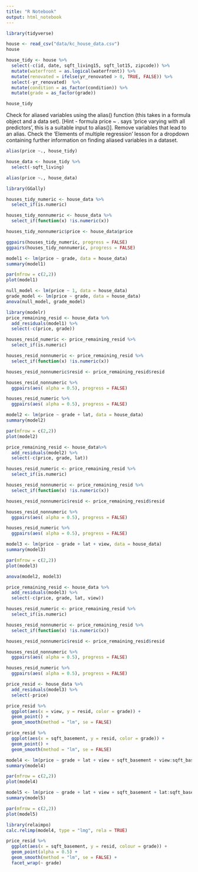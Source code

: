 ```yaml
---
title: "R Notebook"
output: html_notebook
---
```


```r
library(tidyverse)
```
```r
house <- read_csv("data/kc_house_data.csv")
house
```
```r
house_tidy <- house %>% 
  select(-c(id, date, sqft_living15, sqft_lot15, zipcode)) %>% 
  mutate(waterfront = as.logical(waterfront)) %>% 
  mutate(renovated = ifelse(yr_renovated > 0, TRUE, FALSE)) %>% 
  select(-yr_renovated)  %>%
  mutate(condition = as_factor(condition)) %>%
  mutate(grade = as_factor(grade))

house_tidy
```
Check for aliased variables using the alias() function (this takes in a formula object and a data set). [Hint - formula price ~ . says ‘price varying with all predictors’, this is a suitable input to alias()]. Remove variables that lead to an alias. Check the ‘Elements of multiple regression’ lesson for a dropdown containing further information on finding aliased variables in a dataset.
```r
alias(price ~., house_tidy)

house_data <- house_tidy %>% 
  select(-sqft_living)
```
```r
alias(price ~., house_data)
```
```r
library(GGally)
```
```r
houses_tidy_numeric <- house_data %>%
  select_if(is.numeric)

houses_tidy_nonnumeric <- house_data %>%
  select_if(function(x) !is.numeric(x))

houses_tidy_nonnumeric$price <- house_data$price

ggpairs(houses_tidy_numeric, progress = FALSE)
ggpairs(houses_tidy_nonnumeric, progress = FALSE)
```
```r
model1 <- lm(price ~ grade, data = house_data)
summary(model1)

par(mfrow = c(2,2))
plot(model1)
```
```r
null_model <- lm(price ~ 1, data = house_data)
grade_model <- lm(price ~ grade, data = house_data)
anova(null_model, grade_model)
```

```r
library(modelr)
price_remaining_resid <- house_data %>% 
  add_residuals(model1) %>% 
  select(-c(price, grade))

houses_resid_numeric <- price_remaining_resid %>%
  select_if(is.numeric)

houses_resid_nonnumeric <- price_remaining_resid %>%
  select_if(function(x) !is.numeric(x))

houses_resid_nonnumeric$resid <- price_remaining_resid$resid
```

```r
houses_resid_nonnumeric %>% 
  ggpairs(aes( alpha = 0.5), progress = FALSE)

houses_resid_numeric %>% 
  ggpairs(aes( alpha = 0.5), progress = FALSE)

```
```r
model2 <- lm(price ~ grade + lat, data = house_data)
summary(model2)

par(mfrow = c(2,2))
plot(model2)
```
```r
price_remaining_resid <- house_data%>% 
  add_residuals(model2) %>% 
  select(-c(price, grade, lat))

houses_resid_numeric <- price_remaining_resid %>%
  select_if(is.numeric)

houses_resid_nonnumeric <- price_remaining_resid %>%
  select_if(function(x) !is.numeric(x))

houses_resid_nonnumeric$resid <- price_remaining_resid$resid
```

```r
houses_resid_nonnumeric %>% 
  ggpairs(aes( alpha = 0.5), progress = FALSE)

houses_resid_numeric %>% 
  ggpairs(aes( alpha = 0.5), progress = FALSE)
```

```r
model3 <- lm(price ~ grade + lat + view, data = house_data)
summary(model3)

par(mfrow = c(2,2))
plot(model3)
```
```r
anova(model2, model3)
```
```r
price_remaining_resid <- house_data %>% 
  add_residuals(model3) %>% 
  select(-c(price, grade, lat, view))

houses_resid_numeric <- price_remaining_resid %>%
  select_if(is.numeric)

houses_resid_nonnumeric <- price_remaining_resid %>%
  select_if(function(x) !is.numeric(x))

houses_resid_nonnumeric$resid <- price_remaining_resid$resid
```

```r
houses_resid_nonnumeric %>% 
  ggpairs(aes( alpha = 0.5), progress = FALSE)

houses_resid_numeric %>% 
  ggpairs(aes( alpha = 0.5), progress = FALSE)
```
```r
price_resid <- house_data %>% 
  add_residuals(model3) %>% 
  select(-price)

price_resid %>% 
  ggplot(aes(x = view, y = resid, color = grade)) +
  geom_point() +
  geom_smooth(method = "lm", se = FALSE)
```
```r
price_resid %>% 
  ggplot(aes(x = sqft_basement, y = resid, color = grade)) +
  geom_point() +
  geom_smooth(method = "lm", se = FALSE)
```
```r
model4 <- lm(price ~ grade + lat + view + sqft_basement + view:sqft_basement, data = house_data)
summary(model4)

par(mfrow = c(2,2))
plot(model4)
```
```r
model5 <- lm(price ~ grade + lat + view + sqft_basement + lat:sqft_basement, data = house_data)
summary(model5)

par(mfrow = c(2,2))
plot(model5)
```
```r
library(relaimpo)
calc.relimp(model4, type = "lmg", rela = TRUE)
```
```r
price_resid %>%
  ggplot(aes(x = sqft_basement, y = resid, colour = grade)) +
  geom_point(alpha = 0.5) +
  geom_smooth(method = "lm", se = FALSE) +
  facet_wrap(~ grade)
```



